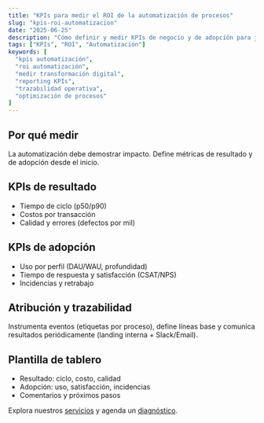 ```yaml
---
title: "KPIs para medir el ROI de la automatización de procesos"
slug: "kpis-roi-automatizacion"
date: "2025-06-25"
description: "Cómo definir y medir KPIs de negocio y de adopción para justificar inversiones en automatización."
tags: ["KPIs", "ROI", "Automatización"]
keywords: [
  "kpis automatización",
  "roi automatización",
  "medir transformación digital",
  "reporting KPIs",
  "trazabilidad operativa",
  "optimización de procesos"
]
---
```


## Por qué medir
La automatización debe demostrar impacto. Define métricas de resultado y de adopción desde el inicio.

## KPIs de resultado
- Tiempo de ciclo (p50/p90)
- Costos por transacción
- Calidad y errores (defectos por mil)

## KPIs de adopción
- Uso por perfil (DAU/WAU, profundidad)
- Tiempo de respuesta y satisfacción (CSAT/NPS)
- Incidencias y retrabajo

## Atribución y trazabilidad
Instrumenta eventos (etiquetas por proceso), define líneas base y comunica resultados periódicamente (landing interna + Slack/Email).

## Plantilla de tablero
- Resultado: ciclo, costo, calidad
- Adopción: uso, satisfacción, incidencias
- Comentarios y próximos pasos

Explora nuestros [servicios](/servicios) y agenda un [diagnóstico](/contacto).


